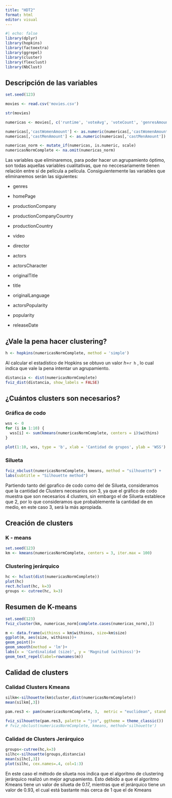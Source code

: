 ```yaml
---
title: "HDT2"
format: html
editor: visual
---
```


```r
#| echo: false
library(dplyr)
library(hopkins)
library(factoextra)
library(ggrepel)
library(cluster)
library(flexclust)
library(NbClust)
```

## Descripción de las variables

```r
set.seed(123)

movies <- read.csv('movies.csv')

str(movies)

numericas <- movies[, c('runtime', 'voteAvg', 'voteCount', 'genresAmount', 'productionCountriesAmount', 'actorsAmount', 'actorsAmount', 'castWomenAmount', 'castMenAmount', 'budget', 'revenue', 'popularity')]

numericas[,'castWomenAmount'] <- as.numeric(numericas[,'castWomenAmount'])
numericas[,'castMenAmount'] <- as.numeric(numericas[,'castMenAmount'])

numericas_norm <- mutate_if(numericas, is.numeric, scale)
numericasNormComplete <- na.omit(numericas_norm)

```

Las variables que eliminaremos, para poder hacer un agrupamiento óptimo, son todas aquellas variables cualitativas, que no neccesariamente tienen relación entre sí de película a película. Consiguientemente las variables que eliminaremos serán las siguientes:

-   genres

-   homePage

-   productionCompany

-   productionCompanyCountry

-   productionCountry

-   video

-   director

-   actors

-   actorsCharacter

-   originalTitle

-   title

-   originalLanguage

-   actorsPopularity

-   popularity

-   releaseDate

## ¿Vale la pena hacer clustering?

```r
h <- hopkins(numericasNormComplete, method = 'simple')
```

Al calcular el estadístico de Hopkins se obtuvo un valor $h=$`r h` , lo cual indica que vale la pena intentar un agrupamiento.

```r
distancia <- dist(numericasNormComplete)
fviz_dist(distancia, show_labels = FALSE)
```

## ¿Cuántos clusters son necesarios?

### Gráfica de codo

```r
wss <- 0
for (i in 1:10) {
  wss[i] <- sum(kmeans(numericasNormComplete, centers = i)$withins)
}

plot(1:10, wss, type = 'b', xlab = 'Cantidad de grupos', ylab = 'WSS')
```

### Silueta

```r
fviz_nbclust(numericasNormComplete, kmeans, method = "silhouette") +
labs(subtitle = "Silhouette method")
```

Partiendo tanto del gprafico de codo como del de Silueta, consideramos que la cantidad de Clusters necesarios son 3, ya que el gráfico de codo muestra que son necesarios 4 clusters, sin embargo el de Silueta establece que 2, por lo que consideramos que probablemente la cantidad de en medio, en este caso 3, será la más apropiada.

## Creación de clusters

### K - means

```r
set.seed(123)
km <- kmeans(numericasNormComplete, centers = 3, iter.max = 100)
```

### Clustering jerárquico

```r
hc <- hclust(dist(numericasNormComplete))
plot(hc)
rect.hclust(hc, k=3)
groups <- cutree(hc, k=3)

```

## Resumen de K-means

```r
set.seed(123)
fviz_cluster(km, numericas_norm[complete.cases(numericas_norm),])

m <- data.frame(withinss = km$withinss, size=km$size)
ggplot(m, aes(size, withinss))+
geom_point()+
geom_smooth(method = 'lm')+
labs(x = 'Cardinalidad (size)', y = 'Magnitud (withinss)')+
geom_text_repel(label=rownames(m))
```

## Calidad de clusters

### Calidad Clusters Kmeans

```r
silkm<-silhouette(km$cluster,dist(numericasNormComplete))
mean(silkm[,3])

pam.res3 <- pam(numericasNormComplete, 3,  metric = "euclidean", stand = FALSE)

fviz_silhouette(pam.res3, palette = "jco", ggtheme = theme_classic())
# fviz_nbclust(numericasNormComplete, kmeans, method='silhouette')
```

### Calidad de Clusters Jerárquico

```r
groups<-cutree(hc,k=3)
silhc<-silhouette(groups,distancia)
mean(silhc[,3])
plot(silhc, cex.names=.4, col=1:3)
```

En este caso el método de silueta nos indica que el algoritmo de clustering jerárquico realizó un mejor agrupamiento. Esto debido a que el algoritmo Kmeans tiene un valor de silueta de 0.17, mientras que el jerárquico tiene un valor de 0.93, el cual está bastante más cerca de 1 que el de Kmeans
